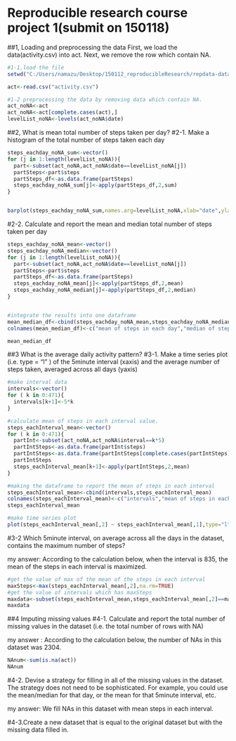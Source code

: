 Reproducible research course project 1(submit on 150118)
========================================================

##1, Loading and preprocessing the data
First, we load the data(activity.csv) into act.
Next, we remove the row which contain NA.
```r
#1-1,load the file
setwd("C:/Users/namazu/Desktop/150112_reproducibleResearch/repdata-data-activity")

act<-read.csv("activity.csv")

#1-2 preprocessing the data by removing data which contain NA.
act_noNA<-act
act_noNA<-act[complete.cases(act),]
levelList_noNA<-levels(act_noNA$date)

```

##2, What is mean total number of steps taken per day?
#2-1. Make a histogram of the total number of steps taken each day
```r
steps_eachday_noNA_sum<-vector()
for (j in 1:length(levelList_noNA)){
  part<-subset(act_noNA,act_noNA$date==levelList_noNA[j])
  partSteps<-part$steps
  partSteps_df<-as.data.frame(partSteps)
  steps_eachday_noNA_sum[j]<-apply(partSteps_df,2,sum)
}


barplot(steps_eachday_noNA_sum,names.arg=levelList_noNA,xlab="date",ylab="sum of steps in each day",main="sum of steps in each day")
```

#2-2. Calculate and report the mean and median total number of steps taken per day
```r

steps_eachday_noNA_mean<-vector()
steps_eachday_noNA_median<-vector()
for (j in 1:length(levelList_noNA)){
  part<-subset(act_noNA,act_noNA$date==levelList_noNA[j])
  partSteps<-part$steps
  partSteps_df<-as.data.frame(partSteps)
  steps_eachday_noNA_mean[j]<-apply(partSteps_df,2,mean)
  steps_eachday_noNA_median[j]<-apply(partSteps_df,2,median)
}


#integrate the results into one dataframe
mean_median_df<-cbind(steps_eachday_noNA_mean,steps_eachday_noNA_median)
colnames(mean_median_df)<-c("mean of steps in each day","median of steps in each day")

mean_median_df
```


##3 What is the average daily activity pattern?
#3-1. Make a time series plot (i.e. type = "l" ) of the 5minute interval (xaxis) and the average number of steps taken, averaged across all days (yaxis)

```r
#make interval data
intervals<-vector()
for ( k in 0:471){
  intervals[k+1]<-5*k
}

#calculate mean of steps in each interval value.
steps_eachInterval_mean<-vector()
for ( k in 0:471){
  partInt<-subset(act_noNA,act_noNA$interval==k*5)
  partIntSteps<-as.data.frame(partInt$steps)
  partIntSteps<-as.data.frame(partIntSteps[complete.cases(partIntSteps),])
  partIntSteps
  steps_eachInterval_mean[k+1]<-apply(partIntSteps,2,mean)
}

#making the dataframe to report the mean of steps in each interval
steps_eachInterval_mean<-cbind(intervals,steps_eachInterval_mean)
colnames(steps_eachInterval_mean)<-c("intervals","mean of steps in each interval")
steps_eachInterval_mean

#make time series plot
plot(steps_eachInterval_mean[,2] ~ steps_eachInterval_mean[,1],type="l",xlab="5minute interval",ylab="averaged steps in each interval",main="time seriese plot of \n averaged steps in each interval") 

```

#3-2  Which 5minute interval, on average across all the days in the dataset, contains the maximum number of steps?

my answer: According to the calculation below, when the interval is 835, the mean of the steps in each interval is maximized.

```r
#get the value of max of the mean of the steps in each interval
maxSteps<-max(steps_eachInterval_mean[,2],na.rm=TRUE)
#get the value of intervals which has maxSteps
maxdata<-subset(steps_eachInterval_mean,steps_eachInterval_mean[,2]==maxSteps)
maxdata 

```


##4 Imputing missing values
#4-1. Calculate and report the total number of missing values in the dataset (i.e. the total number of rows with NA)

my answer :
According to the calculation below, the number of NAs in this dataset was 2304.
```r
NAnum<-sum(is.na(act))
NAnum 

```

#4-2. Devise a strategy for filling in all of the missing values in the dataset. The strategy does not need to be sophisticated. For example, you could use the mean/median for that day, or the mean for that 5minute interval, etc.

my answer:
We fill NAs in this dataset with mean steps in each interval.

#4-3.Create a new dataset that is equal to the original dataset but with the missing data filled in.





